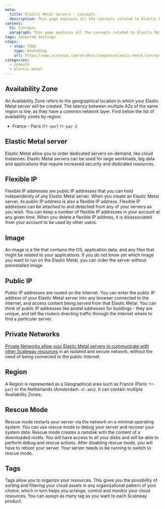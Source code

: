 ```yaml
---
meta:
  title: Elastic Metal servers - Concepts
  description: This page explains all the concepts related to Elastic Metal servers
content:
  h1: Concepts
  paragraph: This page explains all the concepts related to Elastic Metal servers
tags: advanced settings
steps:
  - step: TODO
    type: HowToStep
    url: https://www.scaleway.com/en/docs/compute/elastic-metal/concepts
categories:
  - compute
  - elastic-metal
---
```



<Concept opened>

## Availability Zone 

An Availability Zone refers to the geographical location in which your Elastic Metal server will be created. The latency between multiple AZs of the same region is low, as they have a common network layer. Find below the list of availability zones by region:

- France - Paris (`fr-par`)
  `fr-par-2`

</Concept>

<Concept opened>

## Elastic Metal server

Elastic Metal allow you to order dedicated servers on-demand, like cloud Instances. Elastic Metal servers can be used for large workloads, big data and applications that require increased security and dedicated resources.

</Concept>

<Concept opened>

## Flexible IP

Flexible IP addresses are public IP addresses that you can hold independently of any Elastic Metal server. When you create an Elastic Metal server, its public IP address is also a flexible IP address. Flexible IP addresses can be attached to and detached from any of your servers as you wish. You can keep a number of flexible IP addresses in your account at any given time. When you delete a flexible IP address, it is disassociated from your account to be used by other users.

</Concept>

<Concept>

## Image

An image is a file that contains the OS, application data, and any files that might be related to your applications. If you do not know yet which image you want to run on the Elastic Metal, you can order the server without preinstalled image.

</Concept>


<Concept>

## Public IP

Public IP addresses are routed on the Internet. You can enter the public IP address of your Elastic Metal server into any browser connected to the Internet, and access content being served from that Elastic Metal. You can think of public IP addresses like postal addresses for buildings - they are unique, and tell the routers directing traffic through the Internet where to find a particular server.

</Concept>

<Concept>

## Private Networks

[Private Networks allow your Elastic Metal servers to communicate with other Scaleway resources](/compute/elastic-metal/how-to/use-private-networks/) in an isolated and secure network, without the need of being connected to the public Internet.

</Concept>

<Concept>

## Region

A Region is represented as a Geographical area such as France (Paris: `fr-par`) or the Netherlands (Amsterdam: `nl-ams`). It can contain multiple Availability Zones.

</Concept>

<Concept>

## Rescue Mode

Rescue mode restarts your server via the network on a minimal operating system. You can use rescue mode to debug your server and recover your system data. Rescue mode creates a ramdisk with the content of a downloaded rootfs. You will have access to all your disks and will be able to perform debug and rescue actions. After disabling rescue mode, you will have to reboot your server. Your server needs to be running to switch to rescue mode.

</Concept>

<Concept>

## Tags

Tags allow you to organize your resources. This gives you the possibility of sorting and filtering your cloud assets in any organizational pattern of your choice, which in turn helps you arrange, control and monitor your cloud resources. You can assign as many tag as you want to each Scaleway product.

</Concept>
